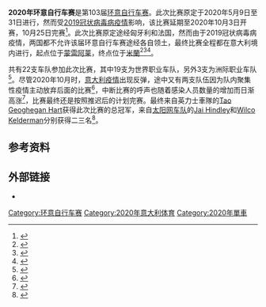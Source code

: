 {{NoteTA|G1=Sports|1=zh-hans:环意自行车赛;zh-hant:環義自行車賽;zh-hk:環義單車賽;zh-tw:環義自由車賽;}}
{{Infobox cycling race report
| name               = 2020年环意自行车赛
| series             = 2020年UCI世界巡回赛
| race_no            = 16
| season_no          = 21
| image              = 
| image_caption      =
| image_alt          =
| image_size         = 400
| date               = 10月3日至25日
| stages             = 21
| distance           = 3361.4
| unit               = km
| time               = 85小时40分21秒
| first              = [[Tao_Geoghegan_Hart|Tao Geoghegan Hart]]
| first_nat          = GBR
| first_team         = [[英力士車隊|英力士車隊]]
| first_color        = pink
| second             = [[Jai_Hindley|Jai Hindley]]
| second_nat         = AUS
| second_team        = [[太阳网车队|太阳网车队]]
| third              = [[Wilco_Kelderman|Wilco Kelderman]]
| third_nat          = NED
| third_team         = [[太阳网车队|太阳网车队]]
| points             = [[Arnaud_Démare|Arnaud Démare]]
| points_nat         = FRA
| points_team        = [[Groupama–FDJ|Groupama–FDJ]]
| points_color       = violet
| mountains          = [[Ruben_Guerreiro|Ruben Guerreiro]]
| mountains_nat      = POR
| mountains_team     = [[佳明-夏普車隊|EF Pro车队]]
| mountains_color    = blue
| youth              = [[Tao_Geoghegan_Hart|Tao Geoghegan Hart]]
| youth_nat          = GBR
| youth_team         = [[英力士車隊|英力士車隊]]
| youth_color        = white
| sprints            = [[Simon_Pellaud|Simon Pellaud]]
| sprints_nat        = SUI
| sprints_team       = [[Androni_Giocattoli–Sidermec|Androni Giocattoli–Sidermec]]
| combativity        = [[Thomas_De_Gendt|Thomas De Gendt]]
| combativity_nat    = BEL
| combativity_team   = [[Lotto–Soudal|Lotto–Soudal]]
| team               = [[英力士車隊|英力士車隊]]
| previous           = [[2019年环意自行车赛|2019]]
| next               = [[2021年环意自行车赛|2021]]
}}

'''2020年环意自行车赛'''是第103届[[环意自行车赛|环意自行车赛]]。此次比赛原定于2020年5月9日至31日进行，然而受[[2019冠状病毒病疫情|2019冠状病毒病疫情]]影响，该比赛延期至2020年10月3日开赛，10月25日完赛<ref name =Farrand>{{cite news| url=https://www.cyclingnews.com/news/uci-reveal-new-mens-and-womens-post-covid-19-race-calendar/| title=UCI reveal new men's and women's post-COVID-19 race calendar| last=Farrand| first=Stephen| work=Cycling News| date=2020-05-05| accessdate=2020-05-05| archiveurl=https://archive.today/20201029085043/https://www.cyclingnews.com/news/uci-reveal-new-mens-and-womens-post-covid-19-race-calendar/| archivedate=2020-10-29}}{{cbignore}}</ref>。此次比赛原定途经匈牙利和法国，然而由于2019冠状病毒病疫情，两国都不允许该届环意自行车赛途经各自领土，最终比赛全程都在意大利境内进行，起点位于[[蒙雷阿莱|蒙雷阿莱]]，终点位于[[米蘭|米蘭]]<ref>{{cite web|url=https://sporza.be/nl/2020/03/13/officieel-giro-wordt-uitgesteld-na-maatregelen-van-hongaarse-regering~1584099434886/|title=Officieel: Giro wordt uitgesteld na maatregelen van Hongaarse regering|work=Sporza|date=2020-03-13|accessdate=2020-03-13|archiveurl=https://web.archive.org/web/20200319153038/https://sporza.be/nl/2020/03/13/officieel-giro-wordt-uitgesteld-na-maatregelen-van-hongaarse-regering~1584099434886/|archivedate=2020-03-19|dead-url=no}}</ref><ref>{{cite web|title=Giro d'Italia: French COVID-19 rules mean Agnello and Izoard cut from stage 20|url=https://www.cyclingnews.com/news/giro-ditalia-french-covid-19-rules-mean-agnello-and-izoard-cut-from-stage-20/|work=Cycling News|accessdate=2020-10-22|date=2020-10-21|archiveurl=https://archive.today/20201029085245/https://www.cyclingnews.com/news/giro-ditalia-french-covid-19-rules-mean-agnello-and-izoard-cut-from-stage-20/|archivedate=2020-10-29}}{{cbignore}}</ref><ref>{{cite web|url=https://www.velonews.com/2020-giro-ditalia/2020-giro-ditalia-route-map/|title=2020 Giro d'Italia Route Map|work=VeloNews|accessdate=2020-10-29|archiveurl=https://web.archive.org/web/20201112212959/https://www.velonews.com/2020-giro-ditalia/2020-giro-ditalia-route-map/|archivedate=2020-11-12|dead-url=no}}</ref>。

共有22支车队参加此次比赛，其中19支为世界职业车队，另外3支为洲际职业车队<ref name="giro-startlist">{{cite web|title=2020 UCI WorldTour races Wild Cards: RCS Sport choices|url=http://www.giroditalia.it/eng/news/2020-uci-worldtour-races-wild-cards-rcs-sport-choices/|publisher=RCS Sport|date=2020-01-16|accessdate=2020-01-16|archiveurl=https://web.archive.org/web/20200222145503/http://www.giroditalia.it/eng/news/2020-uci-worldtour-races-wild-cards-rcs-sport-choices|archivedate=2020-02-22|dead-url=no}}</ref>。尽管2020年10月时，[[2019冠状病毒病意大利疫情|意大利疫情]]出现反弹，途中又有两支队伍因为队内聚集性疫情主动放弃后面的比赛<ref>{{cite web|url=https://africa.espn.com/olympics/story/_/id/30105938/coronavirus-forces-mitchelton-scott-jumbo-visma-teams-withdraw-giro-ditalia|title=Coronavirus forces Mitchelton-Scott and Jumbo-Visma teams to withdraw from Giro d'Italia|publisher=[[ESPN|ESPN]]|date=2020-10-13|accessdate=2020-10-29|archiveurl=https://web.archive.org/web/20201019225007/https://africa.espn.com/olympics/story/_/id/30105938/coronavirus-forces-mitchelton-scott-jumbo-visma-teams-withdraw-giro-ditalia|archivedate=2020-10-19|dead-url=no}}</ref>，中断比赛的呼声也随着感染人员数量的增加而日渐高涨<ref>{{cite web|url=https://www.skysports.com/more-sports/cycling/news/21683/12102999/steven-kruijswijk-and-mitchelton-scott-team-out-of-giro-ditalia-after-positive-coronavirus-tests|title=Giro d'Italia on brink of cancellation amid COVID-19 cases as teams withdraw|publisher=Sky Sports|date=2020-10-13|accessdate=2020-10-29|archiveurl=https://archive.today/20201029085944/https://www.skysports.com/more-sports/cycling/news/21683/12102999/steven-kruijswijk-and-mitchelton-scott-team-out-of-giro-ditalia-after-positive-coronavirus-tests|archivedate=2020-10-29}}</ref>，比赛最终还是按照推迟后的计划完赛。最终来自英力士車隊的[[Tao_Geoghegan_Hart|Tao Geoghegan Hart]]获得此次比赛的总冠军，来自[[太阳网车队|太阳网车队]]的[[Jai_Hindley|Jai Hindley]]和[[Wilco_Kelderman|Wilco Kelderman]]分别获得二三名<ref>{{cite web |url=https://www.bbc.co.uk/sport/cycling/54679027 |title=Giro d'Italia: Tao Geoghegan Hart wins first Grand Tour |work=BBC Sport |date=2020-10-25 |accessdate=2020-10-25 |archiveurl=https://web.archive.org/web/20201025154204/https://www.bbc.co.uk/sport/cycling/54679027 |archivedate=2020-10-25 |dead-url=no }}</ref>。

==参考资料==
{{reflist}}

==外部链接==
{{Commons category|Giro d'Italia 2020}}
* {{Official website|www.giroditalia.it}}

{{环意自行车赛}}

[[Category:环意自行车赛|Category:环意自行车赛]]
[[Category:2020年意大利体育|Category:2020年意大利体育]]
[[Category:2020年單車|Category:2020年單車]]